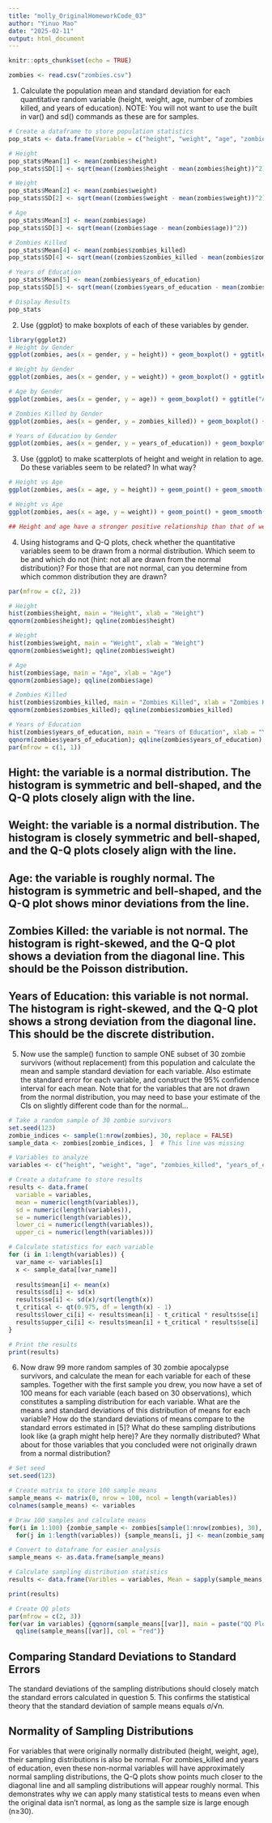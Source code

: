 ```yaml
---
title: "molly_OriginalHomeworkCode_03"
author: "Yinuo Mao"
date: "2025-02-11"
output: html_document
---
```


```r
knitr::opts_chunk$set(echo = TRUE)
```

```r
zombies <- read.csv("zombies.csv")
```

1. Calculate the population mean and standard deviation for each quantitative random variable (height, weight, age, number of zombies killed, and years of education). NOTE: You will not want to use the built in var() and sd() commands as these are for samples.
```r
# Create a dataframe to store population statistics
pop_stats <- data.frame(Variable = c("height", "weight", "age", "zombies_killed", "years_of_education"), Mean = numeric(5), SD = numeric(5))

# Height
pop_stats$Mean[1] <- mean(zombies$height)
pop_stats$SD[1] <- sqrt(mean((zombies$height - mean(zombies$height))^2))

# Weight
pop_stats$Mean[2] <- mean(zombies$weight)
pop_stats$SD[2] <- sqrt(mean((zombies$weight - mean(zombies$weight))^2))

# Age
pop_stats$Mean[3] <- mean(zombies$age)
pop_stats$SD[3] <- sqrt(mean((zombies$age - mean(zombies$age))^2))

# Zombies Killed
pop_stats$Mean[4] <- mean(zombies$zombies_killed)
pop_stats$SD[4] <- sqrt(mean((zombies$zombies_killed - mean(zombies$zombies_killed))^2))

# Years of Education
pop_stats$Mean[5] <- mean(zombies$years_of_education)
pop_stats$SD[5] <- sqrt(mean((zombies$years_of_education - mean(zombies$years_of_education))^2))

# Display Results
pop_stats
```

2. Use {ggplot} to make boxplots of each of these variables by gender.
```r
library(ggplot2)
# Height by Gender
ggplot(zombies, aes(x = gender, y = height)) + geom_boxplot() + ggtitle("Height by Gender")

# Weight by Gender
ggplot(zombies, aes(x = gender, y = weight)) + geom_boxplot() + ggtitle("Weight by Gender")

# Age by Gender
ggplot(zombies, aes(x = gender, y = age)) + geom_boxplot() + ggtitle("Age by Gender")

# Zombies Killed by Gender
ggplot(zombies, aes(x = gender, y = zombies_killed)) + geom_boxplot() + ggtitle("Zombies Killed by Gender")

# Years of Education by Gender
ggplot(zombies, aes(x = gender, y = years_of_education)) + geom_boxplot() + ggtitle("Years of Education by Gender")
```

3. Use {ggplot} to make scatterplots of height and weight in relation to age. Do these variables seem to be related? In what way?
```r
# Height vs Age
ggplot(zombies, aes(x = age, y = height)) + geom_point() + geom_smooth(method = 'lm') + ggtitle("Height vs Age")

# Weight vs Age
ggplot(zombies, aes(x = age, y = weight)) + geom_point() + geom_smooth(method = 'lm') + ggtitle("Weight vs Age")

## Height and age have a stronger positive relationship than that of weight and age.
```

4. Using histograms and Q-Q plots, check whether the quantitative variables seem to be drawn from a normal distribution. Which seem to be and which do not (hint: not all are drawn from the normal distribution)? For those that are not normal, can you determine from which common distribution they are drawn?
```r
par(mfrow = c(2, 2))

# Height
hist(zombies$height, main = "Height", xlab = "Height")
qqnorm(zombies$height); qqline(zombies$height)

# Weight
hist(zombies$weight, main = "Weight", xlab = "Weight")
qqnorm(zombies$weight); qqline(zombies$weight)

# Age
hist(zombies$age, main = "Age", xlab = "Age")
qqnorm(zombies$age); qqline(zombies$age)

# Zombies Killed
hist(zombies$zombies_killed, main = "Zombies Killed", xlab = "Zombies Killed")
qqnorm(zombies$zombies_killed); qqline(zombies$zombies_killed)

# Years of Education
hist(zombies$years_of_education, main = "Years of Education", xlab = "Years of Education")
qqnorm(zombies$years_of_education); qqline(zombies$years_of_education)
par(mfrow = c(1, 1))
```
## Hight: the variable is a normal distribution. The histogram is symmetric and bell-shaped, and the Q-Q plots closely align with the line.
## Weight: the variable is a normal distribution. The histogram is closely symmetric and bell-shaped, and the Q-Q plots closely align with the line.
## Age: the variable is roughly normal. The histogram is symmetric and bell-shaped, and the Q-Q plot shows minor deviations from the line.
## Zombies Killed: the variable is not normal. The histogram is right-skewed, and the Q-Q plot shows a deviation from the diagonal line. This should be the Poisson distribution.
## Years of Education: this variable is not normal. The histogram is right-skewed, and the Q-Q plot shows a strong deviation from the diagonal line. This should be the discrete distribution.


5. Now use the sample() function to sample ONE subset of 30 zombie survivors (without replacement) from this population and calculate the mean and sample standard deviation for each variable. Also estimate the standard error for each variable, and construct the 95% confidence interval for each mean. Note that for the variables that are not drawn from the normal distribution, you may need to base your estimate of the CIs on slightly different code than for the normal…
```r
# Take a random sample of 30 zombie survivors
set.seed(123)
zombie_indices <- sample(1:nrow(zombies), 30, replace = FALSE)
sample_data <- zombies[zombie_indices, ]  # This line was missing

# Variables to analyze
variables <- c("height", "weight", "age", "zombies_killed", "years_of_education")

# Create a dataframe to store results
results <- data.frame(
  variable = variables,
  mean = numeric(length(variables)),
  sd = numeric(length(variables)),
  se = numeric(length(variables)),
  lower_ci = numeric(length(variables)),
  upper_ci = numeric(length(variables)))

# Calculate statistics for each variable
for (i in 1:length(variables)) {
  var_name <- variables[i]
  x <- sample_data[[var_name]]
  
  results$mean[i] <- mean(x)
  results$sd[i] <- sd(x)
  results$se[i] <- sd(x)/sqrt(length(x))
  t_critical <- qt(0.975, df = length(x) - 1)
  results$lower_ci[i] <- results$mean[i] - t_critical * results$se[i]
  results$upper_ci[i] <- results$mean[i] + t_critical * results$se[i]
}

# Print the results
print(results)
```

6. Now draw 99 more random samples of 30 zombie apocalypse survivors, and calculate the mean for each variable for each of these samples. Together with the first sample you drew, you now have a set of 100 means for each variable (each based on 30 observations), which constitutes a sampling distribution for each variable. What are the means and standard deviations of this distribution of means for each variable? How do the standard deviations of means compare to the standard errors estimated in [5]? What do these sampling distributions look like (a graph might help here)? Are they normally distributed? What about for those variables that you concluded were not originally drawn from a normal distribution?
```r
# Set seed
set.seed(123)

# Create matrix to store 100 sample means
sample_means <- matrix(0, nrow = 100, ncol = length(variables))
colnames(sample_means) <- variables

# Draw 100 samples and calculate means
for(i in 1:100) {zombie_sample <- zombies[sample(1:nrow(zombies), 30), ]
  for(j in 1:length(variables)) {sample_means[i, j] <- mean(zombie_sample[[variables[j]]])}}

# Convert to dataframe for easier analysis
sample_means <- as.data.frame(sample_means)

# Calculate sampling distribution statistics
results <- data.frame(Varibles = variables, Mean = sapply(sample_means, mean),SD = sapply(sample_means, sd),SE = sapply(variables, function(v) sd(zombies[[v]])/sqrt(30)))

print(results)

# Create QQ plots
par(mfrow = c(2, 3))
for(var in variables) {qqnorm(sample_means[[var]], main = paste("QQ Plot:", var))
  qqline(sample_means[[var]], col = "red")}
```

## Comparing Standard Deviations to Standard Errors
The standard deviations of the sampling distributions should closely match the standard errors calculated in question 5. This confirms the statistical theory that the standard deviation of sample means equals σ/√n.

## Normality of Sampling Distributions
For variables that were originally normally distributed (height, weight, age), their sampling distributions is also be normal.
For zombies_killed and years of education, even these non-normal variables will have approximately normal sampling distributions, the Q-Q plots show points much closer to the diagonal line and all sampling distributions will appear roughly normal.
This demonstrates why we can apply many statistical tests to means even when the original data isn't normal, as long as the sample size is large enough (n≥30).
